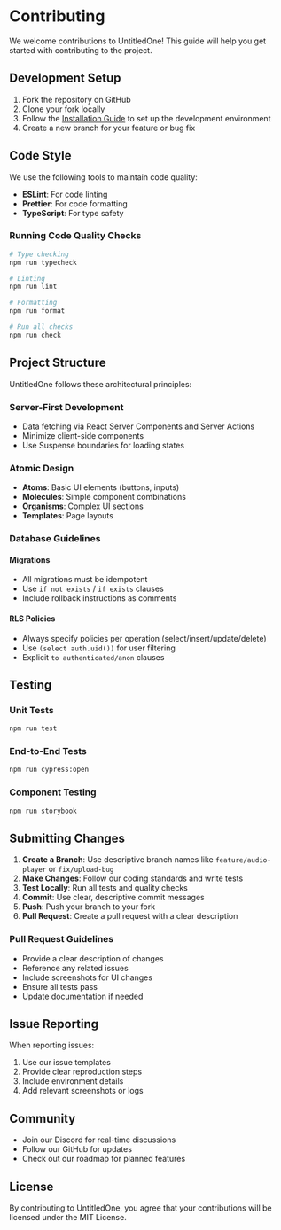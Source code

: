 # Contributing

We welcome contributions to UntitledOne! This guide will help you get started with contributing to the project.

## Development Setup

1. Fork the repository on GitHub
2. Clone your fork locally
3. Follow the [Installation Guide](/installation) to set up the development environment
4. Create a new branch for your feature or bug fix

## Code Style

We use the following tools to maintain code quality:

- **ESLint**: For code linting
- **Prettier**: For code formatting
- **TypeScript**: For type safety

### Running Code Quality Checks

```bash
# Type checking
npm run typecheck

# Linting
npm run lint

# Formatting
npm run format

# Run all checks
npm run check
```

## Project Structure

UntitledOne follows these architectural principles:

### Server-First Development
- Data fetching via React Server Components and Server Actions
- Minimize client-side components
- Use Suspense boundaries for loading states

### Atomic Design
- **Atoms**: Basic UI elements (buttons, inputs)
- **Molecules**: Simple component combinations
- **Organisms**: Complex UI sections
- **Templates**: Page layouts

### Database Guidelines

#### Migrations
- All migrations must be idempotent
- Use `if not exists` / `if exists` clauses
- Include rollback instructions as comments

#### RLS Policies
- Always specify policies per operation (select/insert/update/delete)
- Use `(select auth.uid())` for user filtering
- Explicit `to authenticated/anon` clauses

## Testing

### Unit Tests
```bash
npm run test
```

### End-to-End Tests
```bash
npm run cypress:open
```

### Component Testing
```bash
npm run storybook
```

## Submitting Changes

1. **Create a Branch**: Use descriptive branch names like `feature/audio-player` or `fix/upload-bug`
2. **Make Changes**: Follow our coding standards and write tests
3. **Test Locally**: Run all tests and quality checks
4. **Commit**: Use clear, descriptive commit messages
5. **Push**: Push your branch to your fork
6. **Pull Request**: Create a pull request with a clear description

### Pull Request Guidelines

- Provide a clear description of changes
- Reference any related issues
- Include screenshots for UI changes
- Ensure all tests pass
- Update documentation if needed

## Issue Reporting

When reporting issues:

1. Use our issue templates
2. Provide clear reproduction steps
3. Include environment details
4. Add relevant screenshots or logs

## Community

- Join our Discord for real-time discussions
- Follow our GitHub for updates
- Check out our roadmap for planned features

## License

By contributing to UntitledOne, you agree that your contributions will be licensed under the MIT License.

